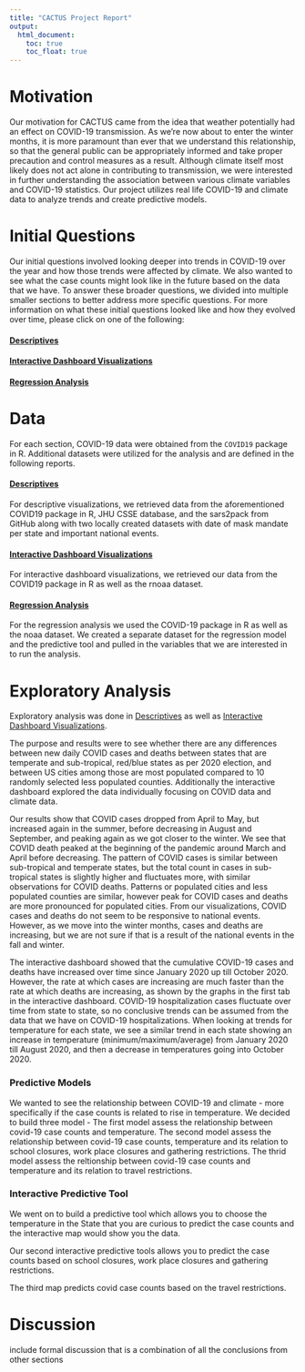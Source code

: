 ```yaml
---
title: "CACTUS Project Report"
output: 
  html_document:
    toc: true
    toc_float: true
---
```


# Motivation

Our motivation for CACTUS came from the idea that weather potentially had an effect on COVID-19 transmission. As we’re now about to enter the winter months, it is more paramount than ever that we understand this relationship, so that the general public can be appropriately informed and take proper precaution and control measures as a result. Although climate itself most likely does not act alone in contributing to transmission, we were interested in further understanding the association between various climate variables and COVID-19 statistics. Our project utilizes real life COVID-19 and climate data to analyze trends and create predictive models.

# Initial Questions

Our initial questions involved looking deeper into trends in COVID-19 over the year and how those trends were affected by climate. We also wanted to see what the case counts might look like in the future based on the data that we have. To answer these broader questions, we divided into multiple smaller sections to better address more specific questions. For more information on what these initial questions looked like and how they evolved over time, please click on one of the following:

#### [Descriptives](descriptive_plotly.html)

#### [Interactive Dashboard Visualizations](create_shiny.html)

#### [Regression Analysis](Regression-Analysis.html)



# Data

For each section, COVID-19 data were obtained from the `COVID19` package in R. Additional datasets were utilized for the analysis and are defined in the following reports.

#### [Descriptives](descriptive_plotly.html)

For descriptive visualizations, we retrieved data from the aforementioned COVID19 package in R, JHU CSSE database, and the sars2pack from GitHub along with two locally created datasets with date of mask mandate per state and important national events. 

#### [Interactive Dashboard Visualizations](create_shiny.html)

For interactive dashboard visualizations, we retrieved our data from the COVID19 package in R as well as the rnoaa dataset.

#### [Regression Analysis](Regression-Analysis.html)

For the regression analysis we used the COVID-19 package in R as well as the noaa dataset. We created a separate dataset for the regression model and the predictive tool and pulled in the variables that we are interested in to run the analysis.

# Exploratory Analysis

Exploratory analysis was done in [Descriptives](descriptive_plotly.html) as well as [Interactive Dashboard Visualizations](create_shiny.html). 

The purpose and results were to see whether there are any differences between new daily COVID cases and deaths between states that are temperate and sub-tropical, red/blue states as per 2020 election, and between US cities among those are most populated compared to 10 randomly selected less populated counties. Additionally the interactive dashboard explored the data individually focusing on COVID data and climate data. 

Our results show that COVID cases dropped from April to May, but increased again in the summer, before decreasing in August and September, and peaking again as we got closer to the winter. We see that COVID death peaked at the beginning of the pandemic around March and April before decreasing. The pattern of COVID cases is similar between sub-tropical and temperate states, but the total count in cases in sub-tropical states is slightly higher and fluctuates more, with similar observations for COVID deaths. Patterns or populated cities and less populated counties are similar, however peak for COVID cases and deaths are more pronounced for populated cities. From our visualizations, COVID cases and deaths do not seem to be responsive to national events. However, as we move into the winter months, cases and deaths are increasing, but we are not sure if that is a result of the national events in the fall and winter.

The interactive dashboard showed that the cumulative COVID-19 cases and deaths have increased over time since January 2020 up till October 2020. However, the rate at which cases are increasing are much faster than the rate at which deaths are increasing, as shown by the graphs in the first tab in the interactive dashboard. COVID-19 hospitalization cases fluctuate over time from state to state, so no conclusive trends can be assumed from the data that we have on COVID-19 hospitalizations. When looking at trends for temperature for each state, we see a similar trend in each state showing an increase in temperature (minimum/maximum/average) from January 2020 till August 2020, and then a decrease in temperatures going into October 2020. 

### Predictive Models

We wanted to see the relationship between COVID-19 and climate - more specifically if the case counts is related to rise in temperature. We decided to build three model - 
The first model assess the relationship between covid-19 case counts and temperature. 
The second model assess the relationship between covid-19 case counts, temperature and its relation to school closures, work place closures and gathering restrictions. 
The thrid model assess the reltionship between covid-19 case counts and temperature and its relation to travel restrictions. 

### Interactive Predictive Tool

We went on to build a predictive tool which allows you to choose the temperature in the State that you are curious to predict the case counts and the interactive map would show you the data. 

Our second interactive predictive tools allows you to predict the case counts based on school closures, work place closures and gathering restrictions. 

The third map predicts covid case counts based on the travel restrictions. 

# Discussion
include formal discussion that is a combination of all the conclusions from other sections
